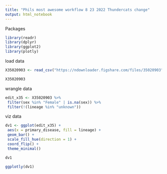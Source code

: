 ```yaml
---
title: "Phils most awesome workflow 8 23 2022 Thundercats change"
output: html_notebook
---
```


Packages
```r
library(readr)
library(dplyr)
library(ggplot2)
library(plotly)
```

load data
```r
X35020903 <- read_csv("https://ndownloader.figshare.com/files/35020903")

X35020903
```

wrangle data
```r
edit_x35 <- X35020903 %>%
 filter(sex %in% "Female" | is.na(sex)) %>%
 filter(!(lineage %in% "unknown"))

```

viz data
```r

dv1 <- ggplot(edit_x35) +
 aes(x = primary_disease, fill = lineage) +
 geom_bar() +
 scale_fill_hue(direction = 1) +
 coord_flip() +
 theme_minimal()

dv1

```

```r
ggplotly(dv1)
```

